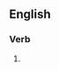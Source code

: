 ==English==

===Verb===
{{head|en|verb form}}

# {{present participle of|solemnize|lang=en|nocat=1}}